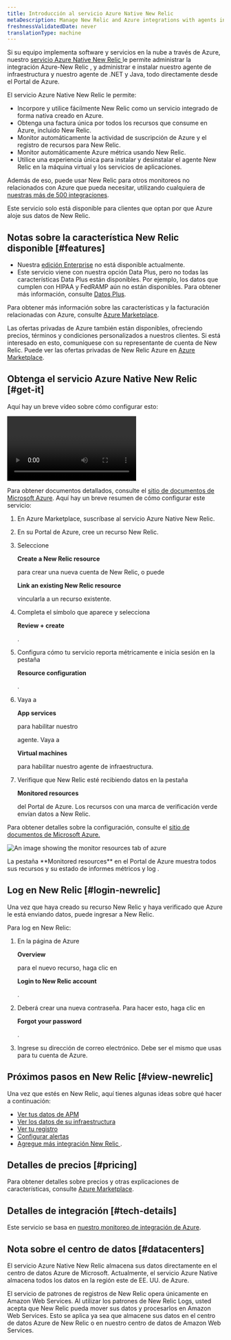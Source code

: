 ```yaml
---
title: Introducción al servicio Azure Native New Relic
metaDescription: Manage New Relic and Azure integrations with agents installed directly through the Azure Portal
freshnessValidatedDate: never
translationType: machine
---
```



Si su equipo implementa software y servicios en la nube a través de Azure, nuestro [servicio Azure Native New Relic ](https://azuremarketplace.microsoft.com/en-us/marketplace/apps/newrelicinc1635200720692.newrelic_liftr_payg)le permite administrar la integración Azure-New Relic , y administrar e instalar nuestro agente de infraestructura y nuestro agente <InlinePopover type="apm"/>de .NET y Java, todo directamente desde el Portal de Azure.

El servicio Azure Native New Relic le permite:

* Incorpore y utilice fácilmente New Relic como un servicio integrado de forma nativa creado en Azure.
* Obtenga una factura única por todos los recursos que consume en Azure, incluido New Relic.
* Monitor automáticamente la actividad de suscripción de Azure y el registro de recursos para New Relic.
* Monitor automáticamente Azure métrica usando New Relic.
* Utilice una experiencia única para instalar y desinstalar el agente New Relic en la máquina virtual y los servicios de aplicaciones.

Además de eso, puede usar New Relic para otros monitoreos no relacionados con Azure que pueda necesitar, utilizando cualquiera de [nuestras más de 500 integraciones](https://newrelic.com/instant-observability).

<Callout variant="important">
  Este servicio solo está disponible para clientes que optan por que Azure aloje sus datos de New Relic.
</Callout>

## Notas sobre la característica New Relic disponible [#features]

* Nuestra [edición Enterprise](/docs/accounts/accounts-billing/new-relic-one-pricing-billing/new-relic-one-pricing-billing/#editions) no está disponible actualmente.
* Este servicio viene con nuestra opción Data Plus, pero no todas las características Data Plus están disponibles. Por ejemplo, los datos que cumplen con HIPAA y FedRAMP aún no están disponibles. Para obtener más información, consulte [Datos Plus](/docs/accounts/accounts-billing/new-relic-one-pricing-billing/data-ingest-billing/#data-plus).

Para obtener más información sobre las características y la facturación relacionadas con Azure, consulte [Azure Marketplace](https://azuremarketplace.microsoft.com/en-us/marketplace/apps/newrelicinc1635200720692.newrelic_liftr_payg).

Las ofertas privadas de Azure también están disponibles, ofreciendo precios, términos y condiciones personalizados a nuestros clientes. Si está interesado en esto, comuníquese con su representante de cuenta de New Relic. Puede ver las ofertas privadas de New Relic Azure en [Azure Marketplace](https://azuremarketplace.microsoft.com/en-us/marketplace/apps/newrelicinc-privateoffers.nr-privateoffers1?tab=Overview).

## Obtenga el servicio Azure Native New Relic [#get-it]

Aquí hay un breve vídeo sobre cómo configurar esto:

<Video
  id="48LHdqOMAsQ"
  type="youtube"
/>

Para obtener documentos detallados, consulte el [sitio de documentos de Microsoft Azure](https://learn.microsoft.com/en-us/azure/partner-solutions/new-relic/new-relic-overview). Aquí hay un breve resumen de cómo configurar este servicio:

1. En Azure Marketplace, suscríbase al servicio Azure Native New Relic.

2. En su Portal de Azure, cree un recurso New Relic.

3. Seleccione

   <DNT>**Create a New Relic resource**</DNT>

   para crear una nueva cuenta de New Relic, o puede

   <DNT>**Link an existing New Relic resource**</DNT>

   vincularla a un recurso existente.

4. Completa el símbolo que aparece y selecciona

   <DNT>**Review + create**</DNT>

   .

5. Configura cómo tu servicio reporta métricamente e inicia sesión en la pestaña

   <DNT>**Resource configuration**</DNT>

   .

6. Vaya a

   <DNT>**App services**</DNT>

   para habilitar nuestro

   <InlinePopover type="apm"/>

   agente. Vaya a

   <DNT>**Virtual machines**</DNT>

   para habilitar nuestro agente de infraestructura.

7. Verifique que New Relic esté recibiendo datos en la pestaña

   <DNT>**Monitored resources**</DNT>

   del Portal de Azure. Los recursos con una marca de verificación verde envían datos a New Relic.

Para obtener detalles sobre la configuración, consulte el [sitio de documentos de Microsoft Azure.](https://learn.microsoft.com/en-us/azure/partner-solutions/new-relic/new-relic-overview)

<img
  title="monitor-resources"
  alt="An image showing the monitor resources tab of azure"
  src={infrastructureMonitorResources}
/>

<figcaption>
  La pestaña <DNT>**Monitored resources**</DNT> en el Portal de Azure muestra todos sus recursos y su estado de informes métricos y log .
</figcaption>

## Log en New Relic [#login-newrelic]

Una vez que haya creado su recurso New Relic y haya verificado que Azure le está enviando datos, puede ingresar a New Relic.

Para log en New Relic:

1. En la página de Azure

   <DNT>**Overview**</DNT>

   para el nuevo recurso, haga clic en

   <DNT>**Login to New Relic account**</DNT>

   .

2. Deberá crear una nueva contraseña. Para hacer esto, haga clic en

   <DNT>**Forgot your password**</DNT>

   .

3. Ingrese su dirección de correo electrónico. Debe ser el mismo que usas para tu cuenta de Azure.

## Próximos pasos en New Relic [#view-newrelic]

Una vez que estés en New Relic, aquí tienes algunas ideas sobre qué hacer a continuación:

* [Ver tus datos de APM](/docs/apm/apm-ui-pages/monitoring/apm-summary-page-view-transaction-apdex-usage-data)
* [Ver los datos de su infraestructura](/docs/infrastructure/infrastructure-ui-pages/infra-hosts-ui-page)
* [Ver tu registro](/docs/logs/ui-data/use-logs-ui)
* [Configurar alertas](/docs/alerts-applied-intelligence/new-relic-alerts/get-started/your-first-nrql-condition)
* [Agregue más integración New Relic ](https://newrelic.com/instant-observability).

## Detalles de precios [#pricing]

Para obtener detalles sobre precios y otras explicaciones de características, consulte [Azure Marketplace](https://azuremarketplace.microsoft.com/en-us/marketplace/apps/newrelicinc1635200720692.newrelic_liftr_payg).

## Detalles de integración [#tech-details]

Este servicio se basa en [nuestro monitoreo de integración de Azure](/docs/infrastructure/microsoft-azure-integrations/azure-integrations-list/azure-monitor).

## Nota sobre el centro de datos [#datacenters]

El servicio Azure Native New Relic almacena sus datos directamente en el centro de datos Azure de Microsoft. Actualmente, el servicio Azure Native almacena todos los datos en la región este de EE. UU. de Azure.

El servicio de patrones de registros de New Relic opera únicamente en Amazon Web Services. Al utilizar los patrones de New Relic Logs, usted acepta que New Relic pueda mover sus datos y procesarlos en Amazon Web Services. Esto se aplica ya sea que almacene sus datos en el centro de datos Azure de New Relic o en nuestro centro de datos de Amazon Web Services.
